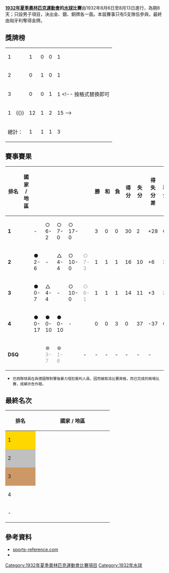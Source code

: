 '''[[1932年夏季奧林匹克運動會|1932年夏季奧林匹克運動會]]的[[水球|水球]]比賽'''由1932年8月6日至8月13日進行，為期8天；只設男子項目，決出金、銀、銅牌各一面。本屆賽事只有5支隊伍參與，最終由匈牙利奪得金牌。

== 獎牌榜 ==
{| {{RankedMedalTable|class=wikitable sortable}}
|-
| 1 || align="left" | {{flagIOC|HUN|1932夏季}} || 1 || 0 || 0 || 1
|-
| 2 || align="left" | {{flagIOC|GER|1932夏季}} || 0 || 1 || 0 || 1
|-
| 3 || align="left" | {{flagIOC|USA|1932夏季}} || 0 || 0 || 1 || 1
<!-- 按格式替换即可
|-
| 1 ||align=left| {{}} || 12 || 1 || 2 || 15
-->
|- class="sortbottom"
!colspan=2| 總計： || 1 || 1 || 1 || 3
|}

== 賽事賽果 ==
{| class="wikitable" style="text-align:center; font-size:small"
|-
! 排名
! width="100"|國家 / 地區
! {{flagicon|HUN|variant=1920}}
! {{flagicon|GER}}
! {{flagicon|USA|variant=1912}}
! {{flagicon|JPN}}
! {{flagicon|BRA}}
! width="20" | 勝
! width="20" | 和
! width="20" | 負
! width="30" | 得分
! width="30" | 失分
! width="30" | 得失分差
! width="30" | 積分
|-style="background-color:gold"
| '''1''' || align="left" | {{flagIOC|HUN|1932年夏季}}|| - ||○<br />6-2||○<br />7-0||○<br />17-0|| ||3||0||0||30||2||+28||6
|-style="background-color:silver"
| '''2''' || align="left" | {{flagIOC|GER|1932年夏季}}||●<br />2-6|| - ||△<br />4-4||○<br />10-0||style="color:#a0a0a0"|○<br />7-3||1||1||1||16||10||+6||3
|-style="background-color:#c96"
| '''3''' || align="left" | {{flagIOC|USA|1932年夏季}}||●<br />0-7||△<br />4-4|| - ||○<br />10-0||style="color:#a0a0a0"|○<br />6-1||1||1||1||14||11||+3||3
|-
| '''4''' || align="left" | {{flagIOC|JPN|1932年夏季}}||●<br />0-17||●<br />0-10||●<br />0-10|| - || ||0||0||3||0||37||-37||0
|-
| '''DSQ''' || align="left" | {{flagIOC|BRA|1932年夏季}}|| ||style="color:#a0a0a0"|●<br />3-7||style="color:#a0a0a0"|●<br />1-6|| || - || - || - || - || - || - || - || - 
|}
*<small>巴西隊球員在與德國隊對賽後暴力侵犯裁判人員，因而被取消比賽資格，而已完成的兩場比賽，成績亦告作廢。</small>

==最終名次==
{{Col-begin}}
{{Col-2}}
{| class="wikitable" style="text-align:center; font-size:small"
|-
! width="80"| 排名
! width="220"| 國家 / 地區
|-
| style="background-color: gold;"|1|| {{AY|HUN|variant=1920|1932夏季}}
|-
| style="background-color: silver;"|2|| {{AY|GER|variant=1919|1932夏季}}
|-
| style="background-color: #c96;"|3|| {{flagIOC|USA|variant=1912|1932夏季}}
|-
| 4|| {{AY|JPN|1932夏季}}
|-
| -|| {{AY|BRA|1932夏季}}
|}
{{Col-2}}
{{Winners|wp|1932年夏季奧林匹克運動會男子水球比賽冠軍|HUN|一}}
{{Col-end}}

== 參考資料 ==
* [https://web.archive.org/web/20090417161712/http://www.sports-reference.com/olympics/summer/1932/WAP/ sports-reference.com]{{en}}
*{{PDFlink|[http://www.la84foundation.org/6oic/OfficialReports/1932/1932spart4.pdf 1932年夏季奧林匹克運動會官方紀錄]}}{{en}}

{{奥林匹克运动会水球比赛}}
[[Category:1932年夏季奧林匹克運動會比賽項目|Category:1932年夏季奧林匹克運動會比賽項目]]
[[Category:1932年水球|Category:1932年水球]]
